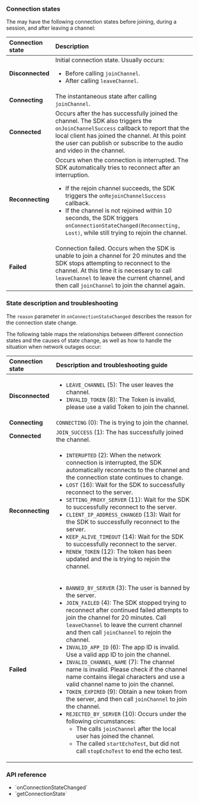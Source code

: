 <PlatformWrapper platform="windows">

### Connection states

The <Vpl k="CLIENT" /> may have the following connection states before joining, during a session, and after leaving a channel:

|Connection state |Description	|
|:-----------------|:-----------|
|**Disconnected** |Initial connection state. Usually occurs: <ul><li>Before calling `joinChannel`.</li><li>After calling `leaveChannel`.</li></ul> |
|**Connecting** |The instantaneous state after calling `joinChannel`. |
|**Connected** |Occurs after the <Vpl k="CLIENT" /> has successfully joined the channel. The SDK also triggers the `onJoinChannelSuccess` callback to report that the local client has joined the channel. At this point the user can publish or subscribe to the audio and video in the channel. |
|**Reconnecting** |Occurs when the connection is interrupted. The SDK automatically tries to reconnect after an interruption. <ul><li>If the rejoin channel succeeds, the SDK triggers the `onRejoinChannelSuccess` callback.</li><li>If the channel is not rejoined within 10 seconds, the SDK triggers `onConnectionStateChanged(Reconnecting, Lost)`, while still trying to rejoin the channel.</li></ul> |
|**Failed** |Connection failed. Occurs when the SDK is unable to join a channel for 20 minutes and the SDK stops attempting to reconnect to the channel. At this time it is necessary to call `leaveChannel` to leave the current channel, and then call `joinChannel` to join the channel again. |

### State description and troubleshooting

The `reason` parameter in `onConnectionStateChanged` describes the reason for the connection state change.

The following table maps the relationships between different connection states and the causes of state change, as well as how to handle the situation when network outages occur:

|Connection state |Description and troubleshooting guide |
|:-----------------|:-----------|
|**Disconnected** |<ul><li>`LEAVE_CHANNEL` (5): The user leaves the channel.</li><li>`INVALID_TOKEN` (8): The Token is invalid, please use a valid Token to join the channel.</li></ul> |
|**Connecting** |`CONNECTING` (0): The <Vpl k="CLIENT" /> is trying to join the <Vg k="COMPANY" /> channel. |
|**Connected** |`JOIN_SUCCESS` (1): The <Vpl k="CLIENT" /> has successfully joined the channel. |
|**Reconnecting** |<ul><li>`INTERUPTED` (2): When the network connection is interrupted, the SDK automatically reconnects to the channel and the connection state continues to change.</li><li>`LOST` (16): Wait for the SDK to successfully reconnect to the server.</li><li>`SETTING_PROXY_SERVER` (11): Wait for the SDK to successfully reconnect to the server.</li><li>`CLIENT_IP_ADDRESS_CHANGED` (13): Wait for the SDK to successfully reconnect to the server.</li><li>`KEEP_ALIVE_TIMEOUT` (14): Wait for the SDK to successfully reconnect to the server.</li><li>`RENEW_TOKEN` (12): The token has been updated and the <Vpl k="CLIENT" /> is trying to rejoin the channel.</li></ul> |
|**Failed** |<ul><li>`BANNED_BY_SERVER` (3): The user is banned by the server.</li><li>`JOIN_FAILED` (4): The SDK stopped trying to reconnect after continued failed attempts to join the channel for 20 minutes. Call `leaveChannel` to leave the current channel and then call `joinChannel` to rejoin the channel.</li><li>`INVALID_APP_ID` (6): The app ID is invalid. Use a valid app ID to join the channel.</li><li>`INVALID_CHANNEL_NAME` (7): The channel name is invalid. Please check if the channel name contains illegal characters and use a valid channel name to join the channel.</li><li>`TOKEN_EXPIRED` (9): Obtain a new token from the <Vpl k="CLIENT" /> server, and then call `joinChannel` to join the channel.</li><li>`REJECTED_BY_SERVER` (10): Occurs under the following circumstances:<ul><li>The <Vpl k="CLIENT" /> calls `joinChannel` after the local user has joined the channel.</li><li>The <Vpl k="CLIENT" /> called `startEchoTest`, but did not call `stopEchoTest` to end the echo test.</li></ul></li></ul> |

### API reference

- <Link to="{{Global.API_REF_CPP_ROOT}}/class_irtcengineeventhandler.html#callback_irtcengineeventhandler_onconnectionstatechanged">`onConnectionStateChanged`</Link>

- <Link to="{{Global.API_REF_CPP_ROOT}}/class_irtcengine.html#api_irtcengine_getconnectionstate">`getConnectionState`</Link>

</PlatformWrapper>